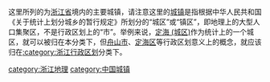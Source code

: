 这里所列的为[[浙江省|浙江省]]境内的主要城镇，请注意这里的[[城镇|城镇]]是指根据中华人民共和国《关于统计上划分城乡的暂行规定》所划分的“城区”或“镇区”，即地理上的大型人口集聚区，不是行政区划上的“市”。举例来说，[[定海_(城区)|定海 (城区)]]作为统计上的一个城区，就可以被归在本分类下，但[[舟山市|舟山市]]、[[定海区|定海区]]等行政区划意义上的概念，就应该归在[[:category:浙江行政区划|:category:浙江行政区划]]分类下。

[[category:浙江地理|category:浙江地理]]
[[category:中国城镇|category:中国城镇]]